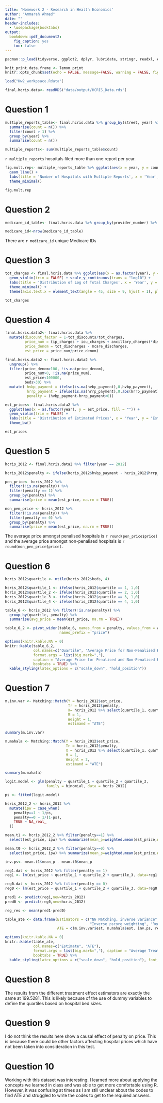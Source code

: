 ```yaml
---
title: 'Homework 2 - Research in Health Economics'
author: "Ammarah Ahmed"
date: ""
header-includes:
  - \usepackage{booktabs}
output: 
  bookdown::pdf_document2:
    fig_caption: yes
    toc: false
---
```


```r
pacman::p_load(tidyverse, ggplot2, dplyr, lubridate, stringr, readxl, data.table, gdata, readr,scales, kableExtra, lemon, imputeTS)
```

```r
knit_print.data.frame <- lemon_print
knitr::opts_chunk$set(echo = FALSE, message=FALSE, warning = FALSE, fig.width = 16/2, fig.height = 9/2, tidy.opts=list(width.cutoff=60), tidy=TRUE)
```

```r
load("Hw2_workpsace.Rdata")
```

```r
final.hcris.data<- readRDS("data/output/HCRIS_Data.rds")
```

# Question 1 

```r
multiple_reports_table<- final.hcris.data %>% group_by(street, year) %>% 
  summarise(count = n()) %>%
  filter(count > 1) %>% 
  group_by(year) %>% 
  summarise(count = n())
```

```r
multiple_reports<- sum(multiple_reports_table$count)
```

`r multiple_reports` hospitals filed more than one report per year. 


```r
fig.mult.rep<- multiple_reports_table %>% ggplot(aes(x = year, y = count)) +
  geom_line() + 
  labs(title = 'Number of Hospitals with Multiple Reports', x = 'Year', y = 'Number of hospitals') +
  theme_minimal()
```


```r
fig.mult.rep
```

# Question 2

```r
medicare_id_table<- final.hcris.data %>% group_by(provider_number) %>% count() 
```
```r
medicare_id<-nrow(medicare_id_table)
```

There are `r medicare_id` unique Medicare IDs

# Question 3

```r
tot_charges <- final.hcris.data %>% ggplot(aes(x = as.factor(year), y = tot_charges, fill = "")) +
  geom_violin(trim = FALSE) + scale_y_continuous(trans = "log10") +
  labs(title = 'Distribution of Log of Total Charges', x = 'Year', y = 'Log of Total Charges') +
  theme_minimal() + 
  theme(axis.text.x = element_text(angle = 45, size = 9, hjust = 1), plot.title = element_text(hjust = 0.5))
```


```r
tot_charges
```

# Question 4

```r
final.hcris.data2<- final.hcris.data %>%
  mutate(discount_factor = 1-tot_discounts/tot_charges,
         price_num = (ip_charges + icu_charges + ancillary_charges)*discount_factor - tot_mcare_payment,
         price_denom = tot_discharges - mcare_discharges,
         est_price = price_num/price_denom)
```
```r
final.hcris.data2 <- final.hcris.data2 %>%
  ungroup() %>% 
  filter(price_denom>100, !is.na(price_denom), 
         price_num>0, !is.na(price_num),
         est_price<100000, 
         beds>30) %>%
  mutate( hvbp_payment = ifelse(is.na(hvbp_payment),0,hvbp_payment),
          hrrp_payment = ifelse(is.na(hrrp_payment),0,abs(hrrp_payment)),
          penalty = (hvbp_payment-hrrp_payment<0))
```

```r
est_prices<- final.hcris.data2 %>% 
  ggplot(aes(x = as.factor(year), y = est_price, fill = "")) +
  geom_violin(trim = FALSE) + 
  labs(title = 'Distribution of Estimated Prices', x = 'Year', y = 'Estimated Prices') +
  theme_bw()
```


```r
est_prices
```

# Question 5

```r
hcris_2012 <- final.hcris.data2 %>% filter(year == 2012)
```
```r
hcris_2012$penalty <- ifelse(hcris_2012$hvbp_payment - hcris_2012$hrrp_payment < 0, 1,0) 
```
```r
pen_price<- hcris_2012 %>%
  filter(!is.na(penalty)) %>% 
  filter(penalty == 1) %>%
  group_by(penalty) %>% 
  summarise(price = mean(est_price, na.rm = TRUE))
```
```r
non_pen_price <- hcris_2012 %>%
  filter(!is.na(penalty)) %>% 
  filter(penalty == 0) %>%
  group_by(penalty) %>% 
  summarise(price = mean(est_price, na.rm = TRUE))
```

The average price amongst penalised hospitals is `r round(pen_price$price)` and the average price amongst non-penalised hospitals is `r round(non_pen_price$price)`.


# Question 6 

```r
hcris_2012$quartile <- ntile(hcris_2012$beds, 4)
```
```r
hcris_2012$quartile_1 <- ifelse(hcris_2012$quartile == 1, 1,0)
hcris_2012$quartile_2 <- ifelse(hcris_2012$quartile == 2, 1,0)
hcris_2012$quartile_3 <- ifelse(hcris_2012$quartile == 3, 1,0)
hcris_2012$quartile_4 <- ifelse(hcris_2012$quartile == 4, 1,0)
```

```r
table_6 <- hcris_2012 %>% filter(!is.na(penalty)) %>%
  group_by(quartile, penalty) %>%
  summarise(avg_price = mean(est_price, na.rm = TRUE))

```
```r
table_6_2 <- pivot_wider(table_6, names_from = penalty, values_from = avg_price, 
                         names_prefix = "price")
```


```r
options(knitr.kable.NA = 0)
knitr::kable(table_6_2, 
             col.names=c("Quartile", "Average Price for Non-Penalised Hospitals", "Average Price for Penalised Hospitals"),
             format.args = list(big.mark=","), 
             caption = "Average Price for Penalised and Non-Penalised Hospitals",
             booktabs = TRUE) %>%
  kable_styling(latex_options = c("scale_down", "hold_position"))
```

# Question 7

```r
m.inv.var <- Matching::Match(Y = hcris_2012$est_price,
                             Tr = hcris_2012$penalty,
                             X= hcris_2012 %>% select(quartile_1, quartile_2, quartile_3),
                             M = 1,
                             Weight = 1,
                             estimand = "ATE")
```
```r
summary(m.inv.var)
```

```r
m.mahala <- Matching::Match(Y = hcris_2012$est_price, 
                            Tr = hcris_2012$penalty,
                            X = hcris_2012 %>% select(quartile_1, quartile_2, quartile_3),
                            M = 1,
                            Weight = 2,
                            estimand = "ATE")
```
```r
summary(m.mahala)
```

```r
logit.model <- glm(penalty ~ quartile_1 + quartile_2 + quartile_3,
                   family = binomial, data = hcris_2012)

ps <- fitted(logit.model)
```
```r
hcris_2012_2 <- hcris_2012 %>%
  mutate(ipw = case_when(
    penalty==1 ~ 1/ps,
    penalty==0 ~ 1/(1-ps),
    TRUE ~ NA_real_
  ))
```
```r
mean.t1 <- hcris_2012_2 %>% filter(penalty==1) %>%
  select(est_price, ipw) %>% summarize(mean_p=weighted.mean(est_price,w=ipw))
```
```r
mean.t0 <- hcris_2012_2 %>% filter(penalty==0) %>%
  select(est_price, ipw) %>% summarize(mean_p=weighted.mean(est_price,w=ipw))
```
```r
inv.ps<- mean.t1$mean_p - mean.t0$mean_p
```

```r
reg1.dat <- hcris_2012 %>% filter(penalty == 1)
reg1 <- lm(est_price ~ quartile_1 + quartile_2 + quartile_3, data=reg1.dat)
```
```r
reg0.dat <- hcris_2012 %>% filter(penalty == 0)
reg0 <- lm(est_price ~ quartile_1 + quartile_2 + quartile_3, data=reg0.dat)
```
```r
pred1 <- predict(reg1,new=hcris_2012)
pred0 <- predict(reg0,new=hcris_2012)
```
```r
reg_res <- mean(pred1-pred0)
```

```r
table_ate <- data.frame(Estimators = c("NN Matching, inverse variance", "NN Matching, mahalanobis",
                                       "Inverse pscore weighting", "Regression"),
                        ATE = c(m.inv.var$est, m.mahala$est, inv.ps, reg_res))
```


```r
options(knitr.kable.NA = 0)
knitr::kable(table_ate, 
             col.names=c("Estimate", "ATE"),
             format.args = list(big.mark=","), caption = "Average Treatment Effect",
             booktabs = TRUE) %>%
  kable_styling(latex_options = c("scale_down", "hold_position"), font_size = 7)
```
 

# Question 8

The results from the different treatment effect estimators are exactly the same at 199.5281. This is likely because of the use of dummy variables to define the quartiles based on hospital bed sizes.    

# Question 9

I do not think the results here show a causal effect of penalty on price. This is because there could be other factors affecting hospital prices which have not been taken into consideration in this test. 

# Question 10

Working with this dataset was interesting. I learned more about applying the concepts we learned in class and was able to get more comfortable using R. However, it was confusing at times as I am still unclear about the codes to find ATE and struggled to write the codes to get to the required answers.

